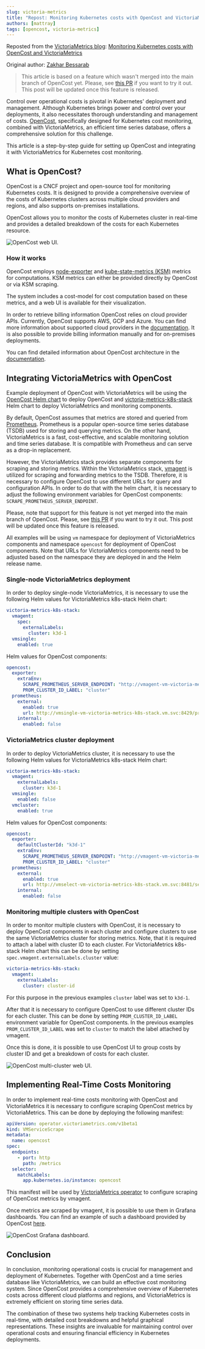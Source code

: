 ```yaml
---
slug: victoria-metrics
title: "Repost: Monitoring Kubernetes costs with OpenCost and VictoriaMetrics"
authors: [mattray]
tags: [opencost, victoria-metrics]
---
```

<head>
    <link rel="canonical" href="https://victoriametrics.com/blog/monitoring-kubernetes-costs-with-opencost-and-victoriametrics/" />
</head>

Reposted from the [VictoriaMetrics blog](https://victoriametrics.com/blog/): [Monitoring Kubernetes costs with OpenCost and VictoriaMetrics](https://victoriametrics.com/blog/monitoring-kubernetes-costs-with-opencost-and-victoriametrics/)

Original author: [Zakhar Bessarab](https://github.com/zekker6)

<!--truncate-->

> This article is based on a feature which wasn't merged into the main branch of OpenCost yet. Please, see [this PR](https://github.com/opencost/opencost/pull/1861)
if you want to try it out. This post will be updated once this feature is released.

Control over operational costs is pivotal in Kubernetes' deployment and management. Although Kubernetes brings power and
control over your deployments, it also necessitates thorough understanding and management of costs.
[OpenCost](https://www.opencost.io/), specifically designed for Kubernetes cost monitoring, combined with
VictoriaMetrics, an efficient time series database, offers a comprehensive solution for this challenge.

This article is a step-by-step guide for setting up OpenCost and integrating it with VictoriaMetrics for Kubernetes cost
monitoring.

## What is OpenCost?

OpenCost is a CNCF project and open-source tool for monitoring Kubernetes costs. It is designed to provide a comprehensive overview of
the costs
of Kubernetes clusters across multiple cloud providers and regions, and also supports on-premises installations.

OpenCost allows you to monitor the costs of Kubernetes cluster in real-time and provides a detailed breakdown of the
costs
for each Kubernetes resource.

![OpenCost web UI.](./img/opencost-ui.png)

### How it works

OpenCost employs [node-exporter](https://github.com/prometheus/node_exporter)
and [kube-state-metrics (KSM)](https://github.com/kubernetes/kube-state-metrics) metrics for computations. KSM metrics
can either be provided directly by OpenCost or via KSM scraping.

The system includes a cost-model for cost computation based on these metrics, and a web UI is available for their
visualization.

In order to retrieve billing information OpenCost relies on cloud provider APIs. Currently, OpenCost supports AWS, GCP
and Azure.
You can find more information about supported cloud providers in
the [documentation](https://docs.kubecost.com/install-and-configure/install/cloud-integration).
It is also possible to provide billing information manually and for on-premises deployments.

You can find detailed information about OpenCost architecture in
the [documentation](https://docs.kubecost.com/architecture/architecture/).

## Integrating VictoriaMetrics with OpenCost

Example deployment of OpenCost with VictoriaMetrics will be using
the [OpenCost Helm chart](https://github.com/opencost/opencost-helm-chart)
to deploy OpenCost
and [victoria-metrics-k8s-stack](https://github.com/VictoriaMetrics/helm-charts/tree/master/charts/victoria-metrics-k8s-stack)
Helm chart to deploy VictoriaMetrics and monitoring components.

By default, OpenCost assumes that metrics are stored and queried from [Prometheus](https://prometheus.io/).
Prometheus is a popular open-source time series database (TSDB) used for storing and querying metrics.
On the other hand, VictoriaMetrics is a fast, cost-effective, and scalable monitoring solution and time series database.
It is compatible with Prometheus and can serve as a drop-in replacement.

However, the VictoriaMetrics stack provides separate components for scraping and storing metrics.
Within the VictoriaMetrics stack, [vmagent](https://docs.victoriametrics.com/vmagent.html) is utilized for scraping and forwarding metrics to the TSDB.
Therefore, it is necessary to configure OpenCost to use different URLs for query and configuration APIs.
In order to do that with the helm chart, it is necessary to adjust the following environment variables for OpenCost
components: `SCRAPE_PROMETHEUS_SERVER_ENDPOINT`.

Please, note that support for this feature is not yet merged into the main branch of OpenCost. Please, see [this PR](https://github.com/opencost/opencost/pull/1861)
if you want to try it out. This post will be updated once this feature is released.

All examples will be using `vm` namespace for deployment of VictoriaMetrics components and namespace `opencost` for
deployment of OpenCost components.
Note that URLs for VictoriaMetrics components need to be adjusted based on the namespace they are deployed in and the
Helm release name.

### Single-node VictoriaMetrics deployment

In order to deploy single-node VictoriaMetrics, it is necessary to use the following
Helm values for VictoriaMetrics k8s-stack Helm chart:

```yaml
victoria-metrics-k8s-stack:
  vmagent:
    spec:
      externalLabels:
        cluster: k3d-1
  vmsingle:
    enabled: true
```

Helm values for OpenCost components:

```yaml
opencost:
  exporter:
    extraEnv:
      SCRAPE_PROMETHEUS_SERVER_ENDPOINT: "http://vmagent-vm-victoria-metrics-k8s-stack.vm.svc:8429/prometheus"
      PROM_CLUSTER_ID_LABEL: "cluster"
  prometheus:
    external:
      enabled: true
      url: http://vmsingle-vm-victoria-metrics-k8s-stack.vm.svc:8429/prometheus
    internal:
      enabled: false
```

### VictoriaMetrics cluster deployment

In order to deploy VictoriaMetrics cluster, it is necessary to use the following
Helm values for VictoriaMetrics k8s-stack Helm chart:

```yaml
victoria-metrics-k8s-stack:
  vmagent:
    externalLabels:
      cluster: k3d-1
  vmsingle:
    enabled: false
  vmcluster:
    enabled: true
```

Helm values for OpenCost components:

```yaml
opencost:
  exporter:
    defaultClusterId: "k3d-1"
    extraEnv:
      SCRAPE_PROMETHEUS_SERVER_ENDPOINT: "http://vmagent-vm-victoria-metrics-k8s-stack.vm.svc:8429/prometheus"
      PROM_CLUSTER_ID_LABEL: "cluster"
  prometheus:
    external:
      enabled: true
      url: http://vmselect-vm-victoria-metrics-k8s-stack.vm.svc:8481/select/0/prometheus
    internal:
      enabled: false
```

### Monitoring multiple clusters with OpenCost

In order to monitor multiple clusters with OpenCost, it is necessary to deploy OpenCost components in each cluster and
configure clusters to use the same VictoriaMetrics cluster for storing metrics.
Note, that it is required to attach a label with cluster ID to each cluster. For VictoriaMetrics k8s-stack Helm chart
this can be done by setting `spec.vmagent.externalLabels.cluster` value:

```yaml
victoria-metrics-k8s-stack:
  vmagent:
    externalLabels:
      cluster: cluster-id
```

For this purpose in the previous examples `cluster` label was set to `k3d-1`.

After that it is necessary to configure OpenCost to use different cluster IDs for each cluster. This can be done by
setting `PROM_CLUSTER_ID_LABEL` environment variable for OpenCost components.
In the previous examples `PROM_CLUSTER_ID_LABEL` was set to `cluster` to match the label attached by vmagent.

Once this is done, it is possible to use OpenCost UI to group costs by cluster ID and get a breakdown of costs for each
cluster.

![OpenCost multi-cluster web UI.](./img/opencost-multicluster.png)

## Implementing Real-Time Costs Monitoring

In order to implement real-time costs monitoring with OpenCost and VictoriaMetrics it is necessary to configure
scraping OpenCost metrics by VictoriaMetrics. This can be done by deploying the following manifest:

```yaml
apiVersion: operator.victoriametrics.com/v1beta1
kind: VMServiceScrape
metadata:
  name: opencost
spec:
  endpoints:
    - port: http
      path: /metrics
  selector:
    matchLabels:
      app.kubernetes.io/instance: opencost
```

This manifest will be used by [VictoriaMetrics operator](https://docs.victoriametrics.com/operator/) to configure
scraping of OpenCost metrics by vmagent.

Once metrics are scraped by vmagent, it is possible to use them in Grafana dashboards. You can find an example of such a
dashboard provided by OpenCost [here](https://grafana.com/orgs/kubecost).

![OpenCost Grafana dashboard.](./img/opencost-grafana-dashboard.png)

## Conclusion

In conclusion, monitoring operational costs is crucial for management and deployment of Kubernetes.
Together with OpenCost and a time series database like VictoriaMetrics, we can build an effective cost monitoring system.
Since OpenCost provides a comprehensive overview of Kubernetes costs across different cloud platforms and regions, and
VictoriaMetrics is extremely efficient on storing time series data.

The combination of these two systems help tracking Kubernetes costs in real-time, with detailed cost breakdowns and
helpful graphical representations.
These insights are invaluable for maintaining control over operational costs and ensuring financial efficiency in
Kubernetes deployments.

